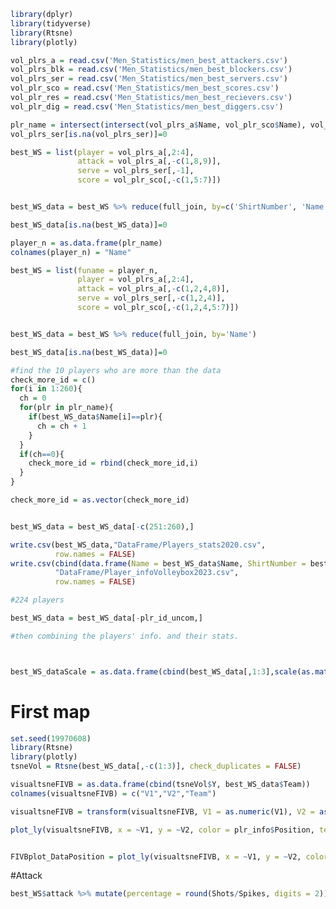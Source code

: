 ```r
library(dplyr)
library(tidyverse)
library(Rtsne)
library(plotly)


```

```r
vol_plrs_a = read.csv('Men_Statistics/men_best_attackers.csv')
vol_plrs_blk = read.csv('Men_Statistics/men_best_blockers.csv')
vol_plrs_ser = read.csv('Men_Statistics/men_best_servers.csv')
vol_plr_sco = read.csv('Men_Statistics/men_best_scores.csv')
vol_plr_res = read.csv('Men_Statistics/men_best_recievers.csv')
vol_plr_dig = read.csv('Men_Statistics/men_best_diggers.csv')
```

```r
plr_name = intersect(intersect(vol_plrs_a$Name, vol_plr_sco$Name), vol_plrs_ser$Name)
vol_plrs_ser[is.na(vol_plrs_ser)]=0
```

```r

best_WS = list(player = vol_plrs_a[,2:4],
               attack = vol_plrs_a[,-c(1,8,9)],
               serve = vol_plrs_ser[,-1],
               score = vol_plr_sco[,-c(1,5:7)])


best_WS_data = best_WS %>% reduce(full_join, by=c('ShirtNumber', 'Name', 'Team'))

best_WS_data[is.na(best_WS_data)]=0
```

```r
player_n = as.data.frame(plr_name)
colnames(player_n) = "Name"

best_WS = list(funame = player_n,
               player = vol_plrs_a[,2:4],
               attack = vol_plrs_a[,-c(1,2,4,8)],
               serve = vol_plrs_ser[,-c(1,2,4)],
               score = vol_plr_sco[,-c(1,2,4,5:7)])


best_WS_data = best_WS %>% reduce(full_join, by='Name')

best_WS_data[is.na(best_WS_data)]=0

```

```r
#find the 10 players who are more than the data 
check_more_id = c()
for(i in 1:260){
  ch = 0
  for(plr in plr_name){
    if(best_WS_data$Name[i]==plr){
      ch = ch + 1
    }
  }
  if(ch==0){
    check_more_id = rbind(check_more_id,i)
  }
}

check_more_id = as.vector(check_more_id)


best_WS_data = best_WS_data[-c(251:260),]
```

```r
write.csv(best_WS_data,"DataFrame/Players_stats2020.csv", 
          row.names = FALSE)
write.csv(cbind(data.frame(Name = best_WS_data$Name, ShirtNumber = best_WS_data$ShirtNumber, Team = best_WS_data$Team),plr_info), 
          "DataFrame/Player_infoVolleybox2023.csv",
          row.names = FALSE)
```

```r
#224 players

best_WS_data = best_WS_data[-plr_id_uncom,]

#then combining the players' info. and their stats.




```

```r
best_WS_dataScale = as.data.frame(cbind(best_WS_data[,1:3],scale(as.matrix(best_WS_data[,4:13]))))
```

# First map

```r
set.seed(19970608)
library(Rtsne)
library(plotly)
tsneVol = Rtsne(best_WS_data[,-c(1:3)], check_duplicates = FALSE)

visualtsneFIVB = as.data.frame(cbind(tsneVol$Y, best_WS_data$Team))
colnames(visualtsneFIVB) = c("V1","V2","Team")

visualtsneFIVB = transform(visualtsneFIVB, V1 = as.numeric(V1), V2 = as.numeric(V2))

plot_ly(visualtsneFIVB, x = ~V1, y = ~V2, color = plr_info$Position, text = best_WS_data$Name)


FIVBplot_DataPosition = plot_ly(visualtsneFIVB, x = ~V1, y = ~V2, color = plr_info$Position, text = best_WS_data$Name)
```

#Attack

```r
best_WS$attack %>% mutate(percentage = round(Shots/Spikes, digits = 2))

```